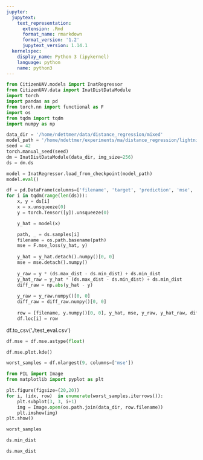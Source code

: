 ```yaml
---
jupyter:
  jupytext:
    text_representation:
      extension: .Rmd
      format_name: rmarkdown
      format_version: '1.2'
      jupytext_version: 1.14.1
  kernelspec:
    display_name: Python 3 (ipykernel)
    language: python
    name: python3
---
```


```python
from CitizenUAV.models import InatRegressor
from CitizenUAV.data import InatDistDataModule
import torch
import pandas as pd
from torch.nn import functional as F
import os
from tqdm import tqdm
import numpy as np
```

```python
data_dir = '/home/ndettmer/data/distance_regression/mixed'
model_path = '/home/ndettmer/experiments/ma/distance_regression/lightning_logs/version_1/checkpoints/epoch=15-step=3248.ckpt'
seed = 42
torch.manual_seed(seed)
dm = InatDistDataModule(data_dir, img_size=256)
ds = dm.ds

model = InatRegressor.load_from_checkpoint(model_path)
model.eval()
```

```python
df = pd.DataFrame(columns=['filename', 'target', 'prediction', 'mse', 'target_raw', 'prediction_raw', 'diff_raw'])
for i in tqdm(range(len(ds))):
    x, y = ds[i]
    x = x.unsqueeze(0)
    y = torch.Tensor([y]).unsqueeze(0)

    y_hat = model(x)

    path, _ = ds.samples[i]
    filename = os.path.basename(path)
    mse = F.mse_loss(y_hat, y)
    
    y_hat = y_hat.detach().numpy()[0, 0]
    mse = mse.detach().numpy()
    
    y_raw = y * (ds.max_dist - ds.min_dist) + ds.min_dist
    y_hat_raw = y_hat * (ds.max_dist - ds.min_dist) + ds.min_dist
    diff_raw = np.abs(y_hat - y)
    
    y_raw = y_raw.numpy()[0, 0]
    diff_raw = diff_raw.numpy()[0, 0]
    
    row = [filename, y.numpy()[0, 0], y_hat, mse, y_raw, y_hat_raw, diff_raw]
    df.loc[i] = row
```

df.to_csv('./test_eval.csv')

```python
df.mse = df.mse.astype(float)
```

```python
df.mse.plot.kde()
```

```python
worst_samples = df.nlargest(9, columns=['mse'])
```

```python
from PIL import Image
from matplotlib import pyplot as plt

plt.figure(figsize=(20,20))
for i, (idx, row)  in enumerate(worst_samples.iterrows()):
    plt.subplot(3, 3, i+1)
    img = Image.open(os.path.join(data_dir, row.filename))
    plt.imshow(img)
plt.show()
```

```python
worst_samples
```

```python
ds.min_dist
```

```python
ds.max_dist
```

```python

```
